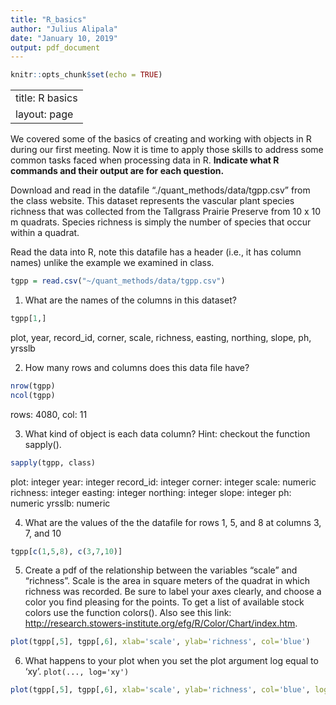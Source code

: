 ```yaml
---
title: "R_basics"
author: "Julius Alipala"
date: "January 10, 2019"
output: pdf_document
---
```


```r
knitr::opts_chunk$set(echo = TRUE)
```


---
title: R basics
layout: page
---

We covered some of the basics of creating and working with objects in R during
our first meeting. Now it is time to apply those skills to address some common
tasks faced when processing data in R. **Indicate what R commands and their
output are for each question.**

Download and read in the datafile "./quant_methods/data/tgpp.csv" from the class
website. This dataset represents the vascular plant species richness that was
collected from the Tallgrass Prairie Preserve from 10 x 10 m quadrats. Species
richness is simply the number of species that occur within a quadrat. 

Read the data into R, note this datafile has a header (i.e., it has column
names) unlike the example we examined in class.


```r
tgpp = read.csv("~/quant_methods/data/tgpp.csv")
```


1. What are the names of the columns in this dataset?

```r
tgpp[1,]
```

plot, year, record_id, corner, scale, richness, easting, northing, slope, ph, yrsslb


2. How many rows and columns does this data file have?

```r
nrow(tgpp)
ncol(tgpp)
```
rows: 4080, col: 11


3. What kind of object is each data column? Hint: checkout the function sapply().

```r
sapply(tgpp, class)
```
plot: integer
year: integer
record_id: integer
corner: integer
scale: numeric
richness: integer
easting: integer
northing: integer
slope: integer
ph: numeric
yrsslb: numeric


4. What are the values of the the datafile for rows 1, 5, and 8 at columns 3, 
7, and 10

```r
tgpp[c(1,5,8), c(3,7,10)]
```

5. Create a pdf of the relationship between the variables "scale" and "richness". 
Scale is the area in square meters of the quadrat in which richness was
recorded. Be sure to label your axes clearly, and choose a color you find
pleasing for the points. To get a list of available stock colors use the
function colors(). Also see this link: 
<http://research.stowers-institute.org/efg/R/Color/Chart/index.htm>.

```r
plot(tgpp[,5], tgpp[,6], xlab='scale', ylab='richness', col='blue')
```


6. What happens to your plot when you set the plot argument log equal to 'xy'.
`plot(..., log='xy')`

```r
plot(tgpp[,5], tgpp[,6], xlab='scale', ylab='richness', col='blue', log='xy')
```

